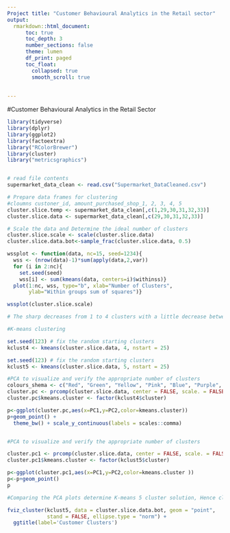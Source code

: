 ```yaml
---
Project title: "Customer Behavioural Analytics in the Retail sector"
output:
  rmarkdown::html_document:
      toc: true
      toc_depth: 3  
      number_sections: false 
      theme: lumen  
      df_print: paged
      toc_float: 
        collapsed: true
        smooth_scroll: true 
    
 
---
```


<style>
body {
text-align: justify}
</style>

#Customer Behavioural Analytics in the Retail Sector


```r
library(tidyverse)
library(dplyr)
library(ggplot2)
library(factoextra)
library("RColorBrewer")
library(cluster)
library("metricsgraphics")


# read file contents
supermarket_data_clean <- read.csv("Supermarket_DataCleaned.csv")

# Prepare data frames for clustering
#cloumns custoner_id, amount_purchased_shop_1, 2, 3, 4, 5
cluster.slice.temp <- supermarket_data_clean[,c(1,29,30,31,32,33)]
cluster.slice.data <- supermarket_data_clean[,c(29,30,31,32,33)]

# Scale the data and Determine the ideal number of clusters
cluster.slice.scale <- scale(cluster.slice.data)
cluster.slice.data.bot<-sample_frac(cluster.slice.data, 0.5)

wssplot <- function(data, nc=15, seed=1234){
  wss <- (nrow(data)-1)*sum(apply(data,2,var))
  for (i in 2:nc){
    set.seed(seed)
    wss[i] <- sum(kmeans(data, centers=i)$withinss)}
  plot(1:nc, wss, type="b", xlab="Number of Clusters",
       ylab="Within groups sum of squares")}

wssplot(cluster.slice.scale)

# The sharp decreases from 1 to 4 clusters with a little decrease between 4 to 5 estimates a 4 or 5 cluster solution
```

```r
#K-means clustering

set.seed(123) # fix the random starting clusters
kclust4 <- kmeans(cluster.slice.data, 4, nstart = 25)

set.seed(123) # fix the random starting clusters
kclust5 <- kmeans(cluster.slice.data, 5, nstart = 25)
```

```r
#PCA to visualize and verify the appropriate number of clusters
colours_shema <- c("Red", "Green", "Yellow", "Pink", "Blue", "Purple", "steelblue1", "tomato1")
cluster.pc <- prcomp(cluster.slice.data, center = FALSE, scale. = FALSE)$x %>% as.data.frame()
cluster.pc$kmeans.cluster <- factor(kclust4$cluster)

p<-ggplot(cluster.pc,aes(x=PC1,y=PC2,color=kmeans.cluster))
p+geom_point() +
  theme_bw() + scale_y_continuous(labels = scales::comma)



```

```r
#PCA to visualize and verify the appropriate number of clusters

cluster.pc1 <- prcomp(cluster.slice.data, center = FALSE, scale. = FALSE)$x %>% as.data.frame()
cluster.pc1$kmeans.cluster <- factor(kclust5$cluster)

p<-ggplot(cluster.pc1,aes(x=PC1,y=PC2,color=kmeans.cluster ))
p<-p+geom_point()
p
```

```r
#Comparing the PCA plots determine K-means 5 cluster solution, Hence clustering visualization with 5 clusters

fviz_cluster(kclust5, data = cluster.slice.data.bot, geom = "point",
             stand = FALSE, ellipse.type = "norm") + 
  ggtitle(label='Customer Clusters') 
```

